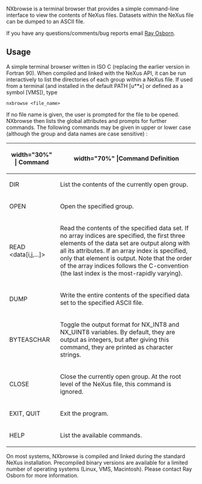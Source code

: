 NXbrowse is a terminal browser that provides a simple command-line interface to view the contents of NeXus files. Datasets within the NeXus file can be dumped to an ASCII file.

If you have any questions/comments/bug reports email [mailto:ROsborn@anl.gov Ray Osborn].

==Usage==
A simple terminal browser written in ISO C (replacing the earlier version in Fortran 90). When compiled and linked with the NeXus API, it can be run interactively to list the directories of each group within a NeXus file. If used from a terminal (and installed in the default PATH [u**x] or defined as a symbol [VMS]), type
<pre>
nxbrowse <file_name>
</pre>
If no file name is given, the user is prompted for the file to be opened. NXbrowse then lists the global attributes and prompts for further commands. The following commands may be given in upper or lower case (although the group and data names are case sensitive) :
{| {{Tablestyle}}
|-
! {{Headcellstyle}} width="30%" | Command
! {{Headcellstyle}} width="70%" |Command	 Definition
|-
|DIR || List the contents of the currently open group.
|-
|OPEN <group> || Open the specified group.
|-
|READ <data[i,j,...]> || Read the contents of the specified data set. If no array indices are specified, the first three elements of the data set are output along with all its attributes. If an array index is specified, only that element is output. Note that the order of the array indices follows the C-convention (the last index is the most-rapidly varying).
|-
|DUMP <data> <file> || Write the entire contents of the specified data set to the specified ASCII file.
|-
|BYTEASCHAR || Toggle the output format for NX_INT8 and NX_UINT8 variables. By default, they are output as integers, but after giving this command, they are printed as character strings.
|-
|CLOSE || Close the currently open group. At the root level of the NeXus file, this command is ignored.
|-
|EXIT, QUIT || Exit the program.
|-
|HELP || List the available commands.
|}
On most systems, NXbrowse is compiled and linked during the standard NeXus installation. Precompiled binary versions are available for a limited number of operating systems (Linux, VMS, Macintosh). Please contact Ray Osborn for more information.